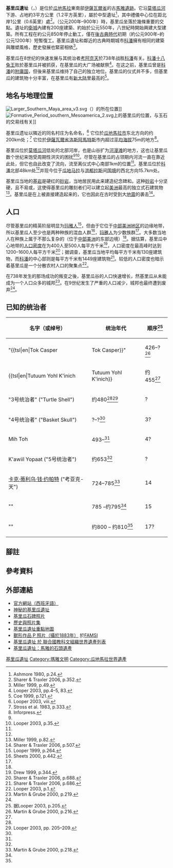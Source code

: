 {{noteTA|1=zh-cn:玛雅;zh-tw:馬雅;}}
{{Infobox World Heritage Site
| zh_name       = 基里瓜考古公園及遺址
| site_img      = File:QuiriguaStela1.jpg
| site_img_capt = 近攝基里瓜石碑D的上部，刻畫著國王[[考阿克天|考阿克天]]的臉和他精緻的頭飾<ref name="#1">Looper, 2003, pp.122, 140, 146.</ref>
| site_img_width =260px
| img_alt     = 
| img_capt    = 基里瓜遺址石碑D的北側，是國王K'ak' Tiliw Chan Yopaat的雕像<ref name="#1"/>
| map            = 
| map_type       = Mesoamerica
| map_alt        = 
| map_caption    = Location within [[中部美洲|Mesoamerica]]
| map_size       = 
| relief         = 
| coordinates             = {{coord|15|16|10|N|89|2|25|W|display=inline}}
| map_dot_label  = 
| country = {{GUA}}
| criterion_c = i, ii, iv
| ID          = 149
|Region = 拉丁美洲和加勒比地区
| Year        = 1981
| Session     = 第七屆
| Link        = http://whc.unesco.org/en/list/149
}}

'''基里瓜遺址'''（{{lang-es|Quiriguá}}，{{IPA-es|kiɾiˈɣwa}}）是位於[[瓜地馬拉|瓜地馬拉]]東南部[[伊薩瓦爾省|伊薩瓦爾]][[瓜地馬拉行政區劃|省]]的古[[馬雅文明|馬雅]][[遺跡|遺跡]]。它沿[[莫塔瓜河|莫塔瓜河]]下游、占地約3平方公里（1.2平方英里），屬於中型遺址<ref>Ashmore 1980, p.24.</ref>，其中禮儀中心位在距北岸1公里（0.6英里）處<ref name="Sharer352">Sharer & Traxler 2006, p.352.</ref>。{{le|中美洲年表|Mesoamerican chronology|馬雅古典時期}}（公元200年–900年）時，基里瓜坐落於幾條重要{{le|馬雅文明商業|Trade in Maya civilization|貿易路線}}的交點。遺址的[[衛城|衛城]]內建有200座建築、約始於公元550年，八世紀時開始興建大型建築。所有工程在約公元850年停止動工，僅在[[中部美洲|後古典時代]]初期（約公元900年–約公元1200年）短暫復工。基里瓜遺址和鄰近的古典時期城市[[科潘|科潘]]擁有相同的建築與雕塑風格，歷史發展也緊密相依<ref>Miller 1999, p.49.</ref>。

基里瓜在8世纪的快速发展与其统治者[[考阿克天|考阿克天]]於738年战胜[[科潘|科潘]]有关。[[科潘|科潘]]{{le|科潘统治者列表|List of rulers of Copán|统治者}}[[十八兔王|十八兔王]]败於基里瓜并被抓获，在基里瓜的大广场被献祭<ref>Looper 2003, pp.4–5, 83.</ref>。在这之前，基里瓜曾是[[科潘|科潘]]的[[附庸国|附庸国]]，但後来基里瓜维持了自己的独立地位。基里瓜的仪式{{le|玛雅建筑物|Maya architecture|建筑物}}并不多，但基里瓜的建筑物十分丰富，在基里瓜有[[新大陆|新大陆]]里最高的{{le|纪念性建筑物|monumental sculpture}}<ref name="Coe121">Coe 1999, p.121.</ref>。

==地名与地理位置==
[[File:Larger_Southern_Maya_area_v3.svg|thumb]]（{{lang|es|Copán}}）的所在位置]]
[[File:Formative_Period_southern_Mesoamerica_2.svg|thumb]]上的基里瓜的位置，与玉石的交易线有关]]

基里瓜遗址以隣近的同名村庄为名命名，<ref>Looper 2003, viii.</ref> 它位於[[瓜地馬拉市|瓜地馬拉市]]东北方向的约200km处；<ref>Stross et al. 1983, p.333.</ref> 它位於[[伊薩瓦爾省|伊薩瓦爾省]][[洛斯阿馬特斯|洛斯阿馬特斯]]市内超过[[平均海拔|平均海拔]]75m的地方<ref>Inforpress.</ref>。

基里瓜位於[[莫塔瓜河|莫塔瓜河]]低处的北部河岸，也是山谷扩为[[河漫滩|河漫滩]]的地方，这也让基里瓜数个世纪来饱受周期性洪灾的困扰<ref name="Loop1"/><ref name="Loop35">Looper 2003, p.35.</ref>。尽管在基里瓜的占领期内河流一直在靠近此处，但它也自此改变了流向，流至离仪式中心南部1km的位置<ref name="Sharer352"/>。基里瓜位於[[科潘|科潘]]北部48km处<ref name="Coe121"/>并现今位于[[瓜地马拉|瓜地马拉]]与[[洪都拉斯|洪都拉斯]]间[[国境|国境]]的西北方向15.7km处。

基里瓜当地的[[基岩|基岩]]是硬红的[[砂岩|砂岩]]，当地居民用此来建造纪念碑和{{le|美洲建筑物|Mesoamerican architecture|其他建筑物}}。这种[[砂岩|砂岩]]十分坚硬，且不易{{le|断裂 (地理)|Shear (geology)|断裂}}或{{le|破裂 (地理)|Fracture (geology)|破裂}}，这使得基里瓜的雕刻者们可以建立起[[美洲|美洲]]最高的独立式石建筑物<ref>Miller 1999, p.82.</ref>。基里瓜是在{{le|莫塔瓜断层|Motagua Fault}}上被直接建造起来的，它也因此在古时受到大[[地震|地震]]的袭击<ref>Sharer & Traxler 2006, p.507.</ref>。

==人口==
尽管基里瓜的精英阶层明显为[[玛雅人|玛雅人]]<ref>Looper 1999, p.264.</ref>，但由于它位于[[中部美洲|中部美洲地区]]的边缘地带，所以基里瓜人至少也是两种种族的混血人群<ref name="Sheets442">Sheets 2000, p.442.</ref>，[[玛雅人|玛雅人]]为少数族群<ref name="Loop1"/>。大多数当地人在种族上属于不那么复杂的{{le|中间地带|Intermediate Area}}（位于[[中部美洲|中部美洲]]的东部边境）<ref name="Sheets442"/>。据估算，基里瓜中心地带的[[人口密度|人口密度]]在{{le|中部美洲编年法|Mesoamerican chronology|後经典期}}为400人至500人每平方千米<ref>Drew 1999, p.344.</ref>，人口密度在最高峰时达到1200–1600人每平方千米<ref>Sharer & Traxler 2006, p.688.</ref>；据调查，基里瓜当地平均每平方千米有130座建筑物，而[[科潘|科潘]]的中心部则是每平方千米有1449座建筑物<ref>Sharer & Traxler 2006, p.686.</ref>。较低的人口密度也暗示着基里瓜是一个分散农村人口的聚集点<ref name="Loop1">Looper 2003, p.1.</ref>。

在738年发生的那场成功的叛变之後，基里瓜谷的人口快速增长，然基里瓜从未能成为一个人口众多的城邦<ref>Martin & Grube 2000, p.219.</ref>。在9世纪发生了严重的人口减少，城邦也最终遭到废弃<ref name="MG225"/>。

==已知的统治者==
{|class="wikitable"
! 名字（或绰号） !!统治年代 !!顺序<ref>据Looper 2003, p.205.</ref>
|- 
| "{{tsl|en|Tok Casper||Tok Casper}}"
| 426–?<ref name="MG216">Martin & Grube 2000, p.216.</ref>
| 1
|-
| {{tsl|en|Tutuum Yohl K'inich||Tutuum Yohl K'inich}}
| 约455<ref name="MG216"/>
| ?
|-
| "3号统治者" ("Turtle Shell")
| 约480<ref name="MG216"/><ref name="Loop0509">Looper 2003, pp. 205–209.</ref>
| ?
|-
| "4号统治者" ("Basket Skull")
| ?–?<ref name="Loop0509"/>
| 3?
|-
| Mih Toh
| 493–<ref name="Loop0509"/>
| 4?
|-
| K'awiil Yopaat ("5号统治者")
| 约653<ref name="Loop0509"/>
| ?
|-
| [[卡克·蒂利乌·钱·约帕特|卡克·蒂利乌·钱·约帕特]] ("考亚克-天")
| 724–785<ref name="MG218">Martin & Grube 2000, p.218.</ref>
| 14
|-
| "{{le|天-舒尔|Sky Xul}}"
| 785 –约795<ref name="MG218"/>
| 15
|-
| "{{le|玉石-天|Jade Sky}}"
| 约800 – 约810<ref name="MG218"/>
| 17?
|}

{{瑪雅文明}}

== 腳註 ==
{{reflist}}

==參考資料==
{{refbegin}}<!--BEGIN biblio format. If indent param. is used,  Please use a colon (:) instead of asterisk (*) for bullet markers in the references list -->

: {{cite web |author=Ashmore, Wendy |year=1980 |url=http://penn.museum/documents/publications/expedition/PDFs/23-1/The%20Classic.pdf |title=The Classic Maya Settlement at Quirigua: Recent agricultural activities have helped reveal the extent of the buried settlement |accessdate=2009-08-20 |format=[[可移植文档格式|PDF]] online publication |publisher={{tsl|en|University of Pennsylvania Museum of Archaeology and Anthropology||University of Pennsylvania Museum of Archaeology and Anthropology}} |archive-date=2011-07-22 |archive-url=https://web.archive.org/web/20110722223154/http://penn.museum/documents/publications/expedition/PDFs/23-1/The%20Classic.pdf |dead-url=no }}
: {{cite journal|author=Ashmore, Wendy   | date=January 1984 |title=Classic Maya Wells at Quirigua, Guatemala: Household Facilities in a Water-Rich Setting |journal={{tsl|en|American Antiquity||American Antiquity}} |location=Menasha, Wisconsin |publisher={{tsl|en|Society for American Archaeology||Society for American Archaeology}} |volume=49 |issue=1 |pages=147–153 |issn=0002-7316 |oclc=1479302|doi=10.2307/280519|jstor=280519}}
: {{cite book |author=Ashmore, Wendy   |year=2007 |title=Settlement Archaeology at Quiriguá, Guatemala |series=University Museum monograph, no. 126; Quirigua Reports, vol. 4|location=Philadelphia |publisher={{tsl|en|University of Pennsylvania Museum of Archaeology and Anthropology||University of Pennsylvania Museum of Archaeology and Anthropology}} |isbn=978-1-931707-91-6 |oclc=74460023}}
: {{cite web |author=Banco de Guatemala |url=http://www.banguat.gob.gt/inc/ver.asp?id=/monedasybilletes/ilustraciones-11-denominaciones.htm&e=40306 |title=Monedas |accessdate=2009-02-10 |publisher=Banco de Guatemala |language=es |archive-date=2016-08-17 |archive-url=https://web.archive.org/web/20160817090036/http://www.banguat.gob.gt/inc/ver.asp?id=%2Fmonedasybilletes%2Filustraciones-11-denominaciones.htm&e=40306 |dead-url=no }}
: {{cite book |author=Coe, Michael D.  |year=1999 |title=The Maya |url=https://archive.org/details/maya0000coem_h0k7  |edition=6th, fully revised and expanded |series=Ancient peoples and places series|location=London and New York |publisher={{tsl|en|Thames & Hudson||Thames & Hudson}} |isbn=0-500-28066-5 |oclc=59432778}}
: {{cite book |author=Demarest, Arthur A.  |author2=Prudence M. Rice |author3=Don Stephen Rice  |year=2005 |chapter=The Terminal Classic in the Maya lowlands: Assessing collapses, transitions, and transformations |editor=Arthur A. Demarest |editor2=Prudence M. Rice |editor3=Don S. Rice |title=The Terminal Classic in the Maya lowlands: Collapse, transition, and transformation |url=https://archive.org/details/terminalclassici00arth  |edition=1st pbk|location=Boulder |publisher={{tsl|en|University Press of Colorado||University Press of Colorado}} |pages=[https://archive.org/details/terminalclassici00arth/page/545 545]–572|isbn=0-87081-822-8 |oclc=61719499}}
: {{cite book |author=Drew, David   |year=1999 |title=The Lost Chronicles of the Maya Kings|url=https://archive.org/details/lostchroniclesof0000drew_j2y5   |location=London |publisher=[[魏登菲爾德和尼科爾森|Weidenfeld & Nicolson]] |isbn=0-297-81699-3 |oclc=43401096}}
: {{cite book |author=Huxley, Aldous |year=1950 |origyear=©1934 |title=Beyond the Mexique Bay: A Traveller's Journal |edition=Reprint |location=London |publisher={{tsl|en|Chatto & Windus||Chatto & Windus}} |oclc=256049361}}
: {{cite web |author=Inforpress |url=http://www.inforpressca.com/losamates/diagnostico.pdf |title=Diagnóstico de la Municipalidad de Los Amates Departamento de Izabal |accessdate=2009-02-10 |publisher=Inforpress Centroamericana |language=es |archive-date=2009-02-20 |archive-url=https://web.archive.org/web/20090220004912/http://www.inforpressca.com/losamates/diagnostico.pdf |dead-url=no }}
: {{cite book |author=Jones, Christopher   |year=1983 |chapter=Paper No. 13: Monument 26, Quirigua, Guatemala |editor=Edward M. Schortman and Patricia A. Urban (volume eds.) |others={{tsl|en|Robert J. Sharer||Robert J. Sharer}} (general ed.) |title=Quirigua Reports II: Papers 6–15 |url=https://archive.org/details/quiriguareportsv0000unse   |edition=1st, cloth |series=University Museum monograph, no. 49; Quirigua reports, vol. 2 |location=Philadelphia. PA |publisher={{tsl|en|University of Pennsylvania Museum of Archaeology and Anthropology||University of Pennsylvania Museum of Archaeology and Anthropology}} |pages=[https://archive.org/details/quiriguareportsv0000unse/page/118 118]–128|isbn=978-0-934718-48-6|oclc=67294894}}
: {{cite book |author=Kelly, Joyce   |year=1996 |title=An Archaeological Guide to Northern Central America: Belize, Guatemala, Honduras, and El Salvador |url=https://archive.org/details/archaeologicalgu0000kell   |location=Norman |publisher={{tsl|en|University of Oklahoma Press||University of Oklahoma Press}} |isbn=0-8061-2858-5 |oclc=34658843}}
: {{cite journal|author=Looper, Matthew G.   |year=1999 |title=New Perspectives on the Late Classic Political History of Quirigua, Guatemala |journal=Ancient Mesoamerica |location=Cambridge and New York|publisher=[[劍橋大學出版社|Cambridge University Press]] |volume=10 |issue=2 |pages=263–280 |issn=0956-5361 |oclc=86542758|doi=10.1017/S0956536199101135}}
: {{cite book |author=Looper, Matthew G. |year=2003 |title=Lightning Warrior: Maya Art and Kingship at Quirigua |series=Linda Schele series in Maya and pre-Columbian studies |location=Austin |publisher={{tsl|en|University of Texas Press||University of Texas Press}} |isbn=0-292-70556-5 |oclc=52208614 |url=https://archive.org/details/lightningwarrior0000loop }}
: {{cite book |author=Martin, Simon |author2=Nikolai Grube|year=2000 |title=Chronicle of the Maya Kings and Queens: Deciphering the Dynasties of the Ancient Maya |location=London and New York |publisher={{tsl|en|Thames & Hudson||Thames & Hudson}} |isbn=0-500-05103-8 |oclc=47358325 |url=https://archive.org/details/chronicleofmayak00mart }}
: {{cite book |author=Miller, Mary Ellen|year=1999 |title=Maya Art and Architecture |location=London and New York |publisher={{tsl|en|Thames & Hudson||Thames & Hudson}} |isbn=0-500-20327-X |oclc=41659173 |url=https://archive.org/details/mayaartarchitect00mill }}
: {{cite web |author=San Diego Museum of Man (a) |url=http://www.museumofman.org/casts-our-maya-monuments |year=n.d. |title=Casts of our Maya Monuments |publisher=San Diego Museum of Man |accessdate=2010-06-16 |archive-date=2015-10-13 |archive-url=https://web.archive.org/web/20151013202158/http://www.museumofman.org/casts-our-maya-monuments |dead-url=no }}
: {{cite web |author=San Diego Museum of Man (b) |url=http://www.museumofman.org/exhibit/maya-heart-sky-heart-earth |year=n.d. |title=Maya: Heart of Sky, Heart of Earth |publisher=San Diego Museum of Man |accessdate=2010-06-16 |archive-date=2015-10-08 |archive-url=https://web.archive.org/web/20151008080942/http://www.museumofman.org/exhibit/maya-heart-sky-heart-earth |dead-url=no }}
: {{cite book |author=Scarborough, Vernon L.   |year=1991 |chapter=Courting in the Southern Maya Lowlands: A Study in Pre-Hispanic Ballgame Architecture|editor=Vernon Scarborough|editor2=David R. Wilcox |others=|title=The Mesoamerican Ballgame|location=Tucson|publisher={{tsl|en|University of Arizona Press||University of Arizona Press}}|pages=129–144|isbn=0-8165-1360-0 |oclc=51873028}}
: {{cite web |author=Schele, Linda |author2=Khristaan D. Villela |title=Creation, Cosmos, and the Imagery of Palenque and Copan |url=http://www.mesoweb.com/pari/publications/RT10/Creation.pdf |format=[[可移植文档格式|PDF]] online publication |work=Mesoweb articles |publisher=Mesoweb: An Exploration of Mesoamerican Cultures |accessdate=2009-01-11 |archive-url=https://web.archive.org/web/20090220003313/http://www.mesoweb.com/pari/publications/RT10/Creation.pdf |archive-date=2009-02-20 |dead-url=yes }}
: {{cite book |author=Sharer, Robert J.   |year=2000 |chapter=The Maya Highlands and the Adjacent Pacific Coast |editor=Richard E.W. Adams |editor2=Murdo J. Macleod |title=The Cambridge History of the Native Peoples of the Americas, Vol. II: Mesoamerica, part 1 |location=Cambridge, UK |publisher=[[劍橋大學出版社|Cambridge University Press]] |pages=449–499|isbn=0-521-35165-0 |oclc=33359444}}
: {{cite book |author=Sharer, Robert J.   |author2=David W. Sedat|author3=Loa P. Traxler|author4=Julia C. Miller|author5=Ellen E. Bell |year=2005 |chapter=Early Classic Royal Power in Copan: The Origins and Development of the Acropolis (ca. AD 250–600) |editor=E. Wyllys Andrews V |editor2=William L. Fash |title=Copán: The History of an Ancient Maya Kingdom |location=Santa Fe and Oxford|publisher={{tsl|en|School of American Research||School of American Research}} Press and James Currey Ltd. |isbn=0-85255-981-X|oclc=56194789}}
: {{cite book |author=Sharer, Robert J. |author2=Loa P. Traxler |year=2006 |title=The Ancient Maya |url=https://archive.org/details/ancientmaya0006shar |edition=6th, fully revised |location=Stanford, California |publisher=[[史丹福大學出版社|Stanford University Press]] |isbn=0-8047-4817-9 |oclc=57577446}}
: {{cite book |author=Sheets, Payson D.   |year=2000 |chapter=The Southeast Frontiers of Mesoamerica |editor=Richard E.W. Adams |editor2=Murdo J. Macleod |title=The Cambridge History of the Native Peoples of the Americas, Vol. II: Mesoamerica, part 1 |location=Cambridge, UK |publisher=[[劍橋大學出版社|Cambridge University Press]] |pages=407–448|isbn=0-521-35165-0 |oclc=33359444}}
: {{cite journal |author=Stross, Fred H. |author2=Payson Sheets |author3=Frank Asaro |author4=Helen V. Michel |date=April 1983 |title=Precise Characterization of Guatemalan Obsidian Sources, and Source Determination of Artifacts from Quirigua |journal={{tsl|en|American Antiquity||American Antiquity}} |location=Menasha, Wisconsin |publisher={{tsl|en|Society for American Archaeology||Society for American Archaeology}} |volume=48 |issue=2 |pages=323–346 |issn=0002-7316 |oclc=1479302 |doi=10.2307/280454 |jstor=280454 |url=https://escholarship.org/uc/item/6jp2h309 |access-date=2019-11-27 |archive-date=2019-11-27 |archive-url=https://web.archive.org/web/20191127174228/https://escholarship.org/uc/item/6jp2h309 |dead-url=no }}
: {{cite book |author=Stuart, David   |author2=George Stuart |year=2008 |title=Palenque: Eternal City of the Maya |location=London |publisher={{tsl|en|Thames & Hudson||Thames & Hudson}} |isbn=978-0-500-05156-6|oclc=227016561}}
: {{cite web|author=Torres, Estuardo |url=http://www.mcd.gob.gt/2009/04/03/parque-arqueologico-quirigua/ |title=Parque Arqueológico Quiriguá |accessdate=2009-08-14 |publisher=Ministerio de Cultura y Deportes |language=es  |archiveurl=https://web.archive.org/web/20090513032336/http://www.mcd.gob.gt/2009/04/03/parque-arqueologico-quirigua/ |archivedate=May 13, 2009 }}
: {{cite web |author=Trustees of the British Museum |url=https://www.britishmuseum.org/explore/highlights/article_index/a/alfred_p_maudslay_1850-1931.aspx |year=n.d. |title=Alfred P. Maudslay (1850–1931) |work=The British Museum: Explore/Highlights |publisher=[[大英博物馆|Trustees of the British Museum]] |accessdate=2009-02-10 |archiveurl=https://web.archive.org/web/20090120175510/http://www.britishmuseum.org/explore/highlights/article_index/a/alfred_p_maudslay_1850-1931.aspx |archivedate=2009-01-20 }}
: {{cite web |author=UNESCO World Heritage Centre |url=http://whc.unesco.org/en/list/149 |title=Archaeological Park and Ruins of Quirigua |accessdate=2009-02-10 |publisher=UNESCO World Heritage Centre |archive-date=2018-12-24 |archive-url=https://web.archive.org/web/20181224225557/http://whc.unesco.org/en/list/149 |dead-url=no }}
: {{cite book |author=Webster, David L. |year=2002 |title=The Fall of the Ancient Maya: Solving the Mystery of the Maya Collapse |location=London |publisher={{tsl|en|Thames & Hudson||Thames & Hudson}} |isbn=0-500-05113-5 |oclc=48753878 |url=https://archive.org/details/fallofancientmay0000webs }}
{{refend}}<!-- END biblio format style -->

== 外部連結 ==
{{commonscat|Quirigua}}
*[https://web.archive.org/web/20100519090939/http://patrimoniomundialguatemala.org/quirigua.html 官方網站（西班牙語）]
*[https://web.archive.org/web/20030102203809/http://www.mayadiscovery.com/ing/archaeology/quirigua.htm 神秘的基里瓜遺址]
*[http://www.baudelet.net/voyage/guatemala/quirigua.htm 基里瓜石碑照片] {{Wayback|url=http://www.baudelet.net/voyage/guatemala/quirigua.htm |date=20100612122622 }}
*[https://web.archive.org/web/20081218133950/http://www.authenticmaya.com/quirigua1.htm 歷史與照片集]
*[http://www.mayaexploration.org/images/maps/quirigua_sharer.pdf 基里瓜遺址重點地圖] {{Wayback|url=http://www.mayaexploration.org/images/maps/quirigua_sharer.pdf |date=20110724022103 }}
*[http://www.famsi.org/reports/97082/images/fig1_2.gif 獸形作品 P 照片（攝於1883年）] 於[https://web.archive.org/web/20190904224132/http://www.famsi.org/ FAMSI]
*[http://whc.unesco.org/en/list/149 基里瓜遺址 於 聯合國教科文組織世界遺產列表] {{Wayback|url=http://whc.unesco.org/en/list/149 |date=20181224225557 }} 
*[https://web.archive.org/web/20110527061245/http://www.ease.com/~randyj/quirigua.htm 基里瓜遺址：馬雅的石頭遺產]

{{coord|15|16|10|N|89|02|25|W|region:GT_type:landmark|display=title}}
{{瓜地馬拉世界遺產}}
{{Maya sites}}
{{DEFAULTSORT:Quiriguá}}
[[Category:基里瓜遺址|]]
[[Category:瑪雅文明|Category:瑪雅文明]]
[[Category:瓜地馬拉世界遺產|Category:瓜地馬拉世界遺產]]